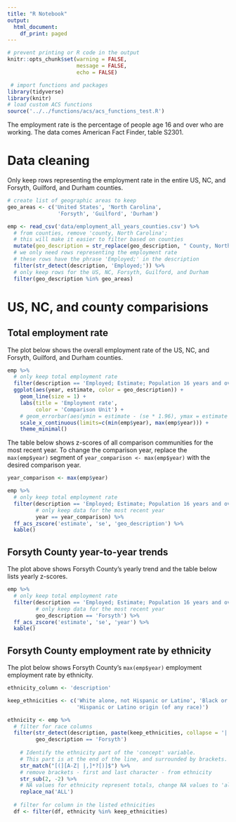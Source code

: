 ```yaml
---
title: "R Notebook"
output:
  html_document:
    df_print: paged
---
```


```r
# prevent printing or R code in the output
knitr::opts_chunk$set(warning = FALSE,
                      message = FALSE,
                      echo = FALSE)
```

```r
 # import functions and packages
library(tidyverse)
library(knitr)
# load custom ACS functions
source('../../functions/acs/acs_functions_test.R')

```

The employment rate is the percentage of people age 16 and over who are working. The data comes American Fact Finder, table S2301. 

# Data cleaning

Only keep rows representing the employment rate in the entire US, NC, and Forsyth, Guilford, and Durham counties.

```r
# create list of geographic areas to keep
geo_areas <- c('United States', 'North Carolina', 
                'Forsyth', 'Guilford', 'Durham')

emp <- read_csv('data/employment_all_years_counties.csv') %>%
  # from counties, remove 'county, North Carolina';
  # this will make it easier to filter based on counties
  mutate(geo_description = str_replace(geo_description, " County, North Carolina", "")) %>%
  # we only need rows representing the employment rate
  # these rows have the phrase 'Employed;' in the description
  filter(str_detect(description, 'Employed;')) %>%
  # only keep rows for the US, NC, Forsyth, Guilford, and Durham
  filter(geo_description %in% geo_areas)
```

# US, NC, and county comparisions

## Total employment rate

The plot below shows the overall employment rate of the US, NC, and Forsyth, Guilford, and Durham counties.

```r
emp %>%
  # only keep total employment rate
  filter(description == 'Employed; Estimate; Population 16 years and over') %>%
  ggplot(aes(year, estimate, color = geo_description)) +
    geom_line(size = 1) +
    labs(title = 'Employment rate',
         color = 'Comparison Unit') +
    # geom_errorbar(aes(ymin = estimate - (se * 1.96), ymax = estimate + (se * 1.96)), width = 0.2) +
    scale_x_continuous(limits=c(min(emp$year), max(emp$year))) +
    theme_minimal()
```

The table below shows z-scores of all comparison communities for the most recent year. To change the comparison year, replace the `max(emp$year)` segment of `year_comparison <- max(emp$year)` with the desired comparison year.

```r
year_comparison <- max(emp$year)

emp %>%
  # only keep total employment rate
  filter(description == 'Employed; Estimate; Population 16 years and over',
         # only keep data for the most recent year
         year == year_comparison) %>%
  ff_acs_zscore('estimate', 'se', 'geo_description') %>%
  kable()

```

## Forsyth County year-to-year trends

The plot above shows Forsyth County's yearly trend and the table below lists yearly z-scores.

```r
emp %>%
  # only keep total employment rate
  filter(description == 'Employed; Estimate; Population 16 years and over',
         # only keep data for the most recent year
         geo_description == 'Forsyth') %>%
  ff_acs_zscore('estimate', 'se', 'year') %>%
  kable()
```

## Forsyth County employment rate by ethnicity

The plot below shows Forsyth County's `max(emp$year)` employment employment rate by ethnicity.

```r
ethnicity_column <- 'description'

keep_ethnicities <- c('White alone, not Hispanic or Latino', 'Black or African American',
                      'Hispanic or Latino origin (of any race)')

ethnicity <- emp %>%
  # filter for race columns
  filter(str_detect(description, paste(keep_ethnicities, collapse = '|')),
         geo_description == 'Forsyth')
  
    # Identify the ethnicity part of the 'concept' variable.
    # This part is at the end of the line, and surrounded by brackets.
    str_match("[(][A-Z| |,]*?[)]$") %>%
    # remove brackets - first and last character - from ethnicity
    str_sub(2, -2) %>%
    # NA values for ethnicity represent totals, change NA values to 'all'
    replace_na('ALL')
  
  # filter for column in the listed ethnicities
  df <- filter(df, ethnicity %in% keep_ethnicities)
```